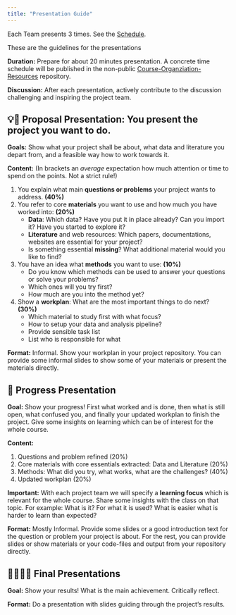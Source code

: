 ```yaml
---
title: "Presentation Guide"
---
```


Each Team presents 3 times. See the [Schedule](schedule.qmd).

These are the guidelines for the presentations

**Duration:** Prepare for about 20 minutes presentation. A concrete time schedule will be published in the non-public [Course-Organziation-Resources]({{<var org.link-org-repo>}}) repository. 

**Discussion:** After each presentation, actively contribute to the discussion challenging and inspiring the project team. 

## 💡💭 **Proposal Presentation:** You present the project you want to do. 

**Goals:** Show what your project shall be about, what data and literature you depart from, and a feasible way how to work towards it. 

**Content:** (In brackets an *average* expectation how much attention or time to spend on the points. Not a strict rule!)

1. You explain what main **questions or problems** your project wants to address. **(40%)**
2. You refer to core **materials** you want to use and how much you have worked into: **(20%)**
    - **Data**: Which data? Have you put it in place already? Can you import it? Have you started to explore it?
    - **Literature** and web resources: Which papers, documentations, websites are essential for your project?
    - Is something essential **missing**? What additional material would you like to find?
3. You have an idea what **methods** you want to use: **(10%)**
    - Do you know which methods can be used to answer your questions or solve your problems?
    - Which ones will you try first? 
    - How much are you into the method yet? 
4. Show a **workplan**: What are the most important things to do next? **(30%)**
    - Which material to study first with what focus?
    - How to setup your data and analysis pipeline?
    - Provide sensible task list
    - List who is responsible for what

**Format:** Informal. Show your workplan in your project repository. You can provide some informal slides to show some of your materials or present the materials directly. 


## 🚧 **Progress Presentation**

**Goal:** Show your progress! First what worked and is done, then what is still open, what confused you, and finally your updated workplan to finish the project. Give some insights on learning which can be of interest for the whole course.
<!--- Workplan for finishing: What shall be your final outcome? How should the project report look like-->

**Content:**

1. Questions and problem refined (20%)
2. Core materials with core essentials extracted: Data and Literature (20%)
3. Methods: What did you try, what works, what are the challenges? (40%)
4. Updated workplan (20%)

**Important:** With each project team we will specify a **learning focus** which is relevant for the whole course. Share some insights with the class on that topic. For example: What is it? For what it is used? What is easier what is harder to learn than expected? 

**Format:** Mostly Informal. 
Provide some slides or a good introduction text for the question or problem your project is about. For the rest, you can provide slides or show materials or your code-files and output from your repository directly. 


## 👩‍🏫👨‍🏫 **Final Presentations**

**Goal:** Show your results! What is the main achievement. Critically reflect.

**Format:** Do a presentation with slides guiding through the project's results. 